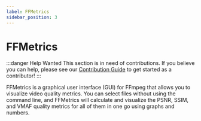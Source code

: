 ```yaml
---
label: FFMetrics
sidebar_position: 3
---
```


# FFMetrics

:::danger Help Wanted
This section is in need of contributions. If you believe you can help, please see our [Contribution Guide](../contribution-guide.mdx) to get started as a contributor!
:::

FFMetrics is a graphical user interface (GUI) for FFmpeg that allows you to visualize video quality metrics. You can select files without using the command line, and FFMetrics will calculate and visualize the PSNR, SSIM, and VMAF quality metrics for all of them in one go using graphs and numbers.